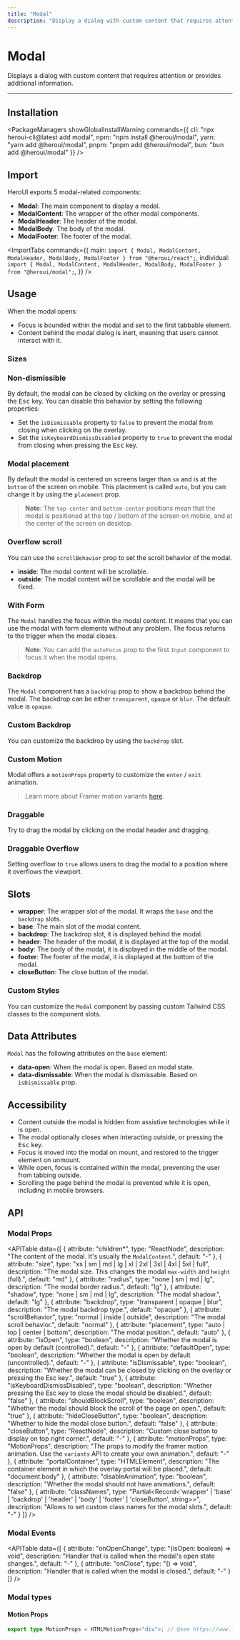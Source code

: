```yaml
---
title: "Modal"
description: "Display a dialog with custom content that requires attention or provides additional information."
---
```



# Modal

Displays a dialog with custom content that requires attention or provides additional information.

<ComponentLinks component="modal" reactAriaHook="useModal" />

---

<CarbonAd/>

## Installation

<PackageManagers
  showGlobalInstallWarning
  commands={{
    cli: "npx heroui-cli@latest add modal",
    npm: "npm install @heroui/modal",
    yarn: "yarn add @heroui/modal",
    pnpm: "pnpm add @heroui/modal",
    bun: "bun add @heroui/modal"
  }}
/>


## Import

HeroUI exports 5 modal-related components:

- **Modal**: The main component to display a modal.
- **ModalContent**: The wrapper of the other modal components.
- **ModalHeader**: The header of the modal.
- **ModalBody**: The body of the modal.
- **ModalFooter**: The footer of the modal.

<ImportTabs
  commands={{
    main: `import {
    Modal,
    ModalContent,
    ModalHeader,
    ModalBody,
    ModalFooter
} from "@heroui/react";`,
    individual:
      `import {
    Modal,
    ModalContent,
    ModalHeader,
    ModalBody,
    ModalFooter
} from "@heroui/modal";`,
  }}
/>

## Usage

When the modal opens:

- Focus is bounded within the modal and set to the first tabbable element.
- Content behind the modal dialog is inert, meaning that users cannot interact with it.

<CodeDemo title="Usage" files={modalContent.usage} />

### Sizes

<CodeDemo title="Sizes" files={modalContent.sizes} />

### Non-dismissible

By default, the modal can be closed by clicking on the overlay or pressing the <Kbd>Esc</Kbd> key.
You can disable this behavior by setting the following properties:

- Set the `isDismissable` property to `false` to prevent the modal from closing when clicking on the overlay.
- Set the `isKeyboardDismissDisabled` property to `true` to prevent the modal from closing when pressing the <Kbd>Esc</Kbd> key.

<CodeDemo title="Non-dissmissible" files={modalContent.nonDismissable} />

### Modal placement

By default the modal is centered on screens larger than `sm` and is at the `bottom` of the screen on mobile. This placement is called `auto`, but
you can change it by using the `placement` prop.

<CodeDemo
  asIframe
  title="Modal placement"
  iframeInitialWidth={320}
  previewHeight="680px"
  iframeSrc="/examples/modal/placement"
  files={modalContent.placement}
/>

> **Note**: The `top-center` and `bottom-center` positions mean that the modal is positioned at the top / bottom of the screen
> on mobile, and at the center of the screen on desktop.

### Overflow scroll

You can use the `scrollBehavior` prop to set the scroll behavior of the modal.

- **inside**: The modal content will be scrollable.
- **outside**: The modal content will be scrollable and the modal will be fixed.

<CodeDemo title="Overflow scroll" files={modalContent.overflow} />

### With Form

The `Modal` handles the focus within the modal content. It means that you can use the modal with
form elements without any problem. The focus returns to the trigger when the modal closes.

<CodeDemo title="With Form" files={modalContent.form} />

> **Note**: You can add the `autoFocus` prop to the first `Input` component to focus it when the modal opens.

### Backdrop

The `Modal` component has a `backdrop` prop to show a backdrop behind the modal. The backdrop can be
either `transparent`, `opaque` or `blur`. The default value is `opaque`.

<CodeDemo title="Backdrop" files={modalContent.backdrop} />

### Custom Backdrop

You can customize the backdrop by using the `backdrop` slot.

<CodeDemo title="Custom Backdrop" files={modalContent.customBackdrop} />

### Custom Motion

Modal offers a `motionProps` property to customize the `enter` / `exit` animation.

<CodeDemo title="Custom Motion" highlightedLines="14-31" files={modalContent.customMotion} />

> Learn more about Framer motion variants [here](https://www.framer.com/motion/animation/#variants).

### Draggable

Try to drag the modal by clicking on the modal header and dragging.

<CodeDemo title="Draggable" files={modalContent.draggable} />

### Draggable Overflow

Setting overflow to `true` allows users to drag the modal to a position where it overflows the viewport.

<CodeDemo title="Draggable Overflow" files={modalContent.draggableOverflow} />

## Slots

- **wrapper**: The wrapper slot of the modal. It wraps the `base` and the `backdrop` slots.
- **base**: The main slot of the modal content.
- **backdrop**: The backdrop slot, it is displayed behind the modal.
- **header**: The header of the modal, it is displayed at the top of the modal.
- **body**: The body of the modal, it is displayed in the middle of the modal.
- **footer**: The footer of the modal, it is displayed at the bottom of the modal.
- **closeButton**: The close button of the modal.

### Custom Styles

You can customize the `Modal` component by passing custom Tailwind CSS classes to the component slots.

<CodeDemo title="Custom Styles" highlightedLines="15-20" files={modalContent.customStyles} />

<Spacer y={4} />

## Data Attributes

`Modal` has the following attributes on the `base` element:

- **data-open**:
  When the modal is open. Based on modal state.
- **data-dismissable**:
  When the modal is dismissable. Based on `isDismissable` prop.

<Spacer y={4} />

## Accessibility

- Content outside the modal is hidden from assistive technologies while it is open.
- The modal optionally closes when interacting outside, or pressing the <Kbd>Esc</Kbd> key.
- Focus is moved into the modal on mount, and restored to the trigger element on unmount.
- While open, focus is contained within the modal, preventing the user from tabbing outside.
- Scrolling the page behind the modal is prevented while it is open, including in mobile browsers.

<Spacer y={4} />

## API

### Modal Props

<APITable
  data={[
    {
      attribute: "children*",
      type: "ReactNode",
      description: "The content of the modal. It's usually the `ModalContent`.",
      default: "-"
    },
    {
      attribute: "size",
      type: "xs | sm | md | lg | xl | 2xl | 3xl | 4xl | 5xl | full",
      description: "The modal size. This changes the modal `max-width` and `height` (full).",
      default: "md"
    },
    {
      attribute: "radius",
      type: "none | sm | md | lg",
      description: "The modal border radius.",
      default: "lg"
    },
    {
      attribute: "shadow",
      type: "none | sm | md | lg",
      description: "The modal shadow.",
      default: "lg"
    },
    {
      attribute: "backdrop",
      type: "transparent | opaque | blur",
      description: "The modal backdrop type.",
      default: "opaque"
    },
    {
      attribute: "scrollBehavior",
      type: "normal | inside | outside",
      description: "The modal scroll behavior.",
      default: "normal"
    },
    {
      attribute: "placement",
      type: "auto | top | center | bottom",
      description: "The modal position.",
      default: "auto"
    },
    {
      attribute: "isOpen",
      type: "boolean",
      description: "Whether the modal is open by default (controlled).",
      default: "-"
    },
    {
      attribute: "defaultOpen",
      type: "boolean",
      description: "Whether the modal is open by default (uncontrolled).",
      default: "-"
    },
    {
      attribute: "isDismissable",
      type: "boolean",
      description: "Whether the modal can be closed by clicking on the overlay or pressing the Esc key.",
      default: "true"
    },
    {
      attribute: "isKeyboardDismissDisabled",
      type: "boolean",
      description: "Whether pressing the Esc key to close the modal should be disabled.",
      default: "false"
    },
    {
      attribute: "shouldBlockScroll",
      type: "boolean",
      description: "Whether the modal should block the scroll of the page on open.",
      default: "true"
    },
    {
      attribute: "hideCloseButton",
      type: "boolean",
      description: "Whether to hide the modal close button.",
      default: "false"
    },
    {
      attribute: "closeButton",
      type: "ReactNode",
      description: "Custom close button to display on top right corner.",
      default: "-"
    },
    {
      attribute: "motionProps",
      type: "MotionProps",
      description: "The props to modify the framer motion animation. Use the `variants` API to create your own animation.",
      default: "-"
    },
    {
      attribute: "portalContainer",
      type: "HTMLElement",
      description: "The container element in which the overlay portal will be placed.",
      default: "document.body"
    },
    {
      attribute: "disableAnimation",
      type: "boolean",
      description: "Whether the modal should not have animations.",
      default: "false"
    },
    {
      attribute: "classNames",
      type: "Partial<Record<'wrapper' | 'base' | 'backdrop' | 'header' | 'body' | 'footer' | 'closeButton', string>>",
      description: "Allows to set custom class names for the modal slots.",
      default: "-"
    }
  ]}
/>

### Modal Events

<APITable
  data={[
    {
      attribute: "onOpenChange",
      type: "(isOpen: boolean) => void",
      description: "Handler that is called when the modal's open state changes.",
      default: "-"
    },
    {
      attribute: "onClose",
      type: "() => void",
      description: "Handler that is called when the modal is closed.",
      default: "-"
    }
  ]}
/>

<Spacer y={4} />

### Modal types

#### Motion Props

```ts
export type MotionProps = HTMLMotionProps<"div">; // @see https://www.framer.com/motion/
```
